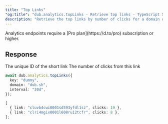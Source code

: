 ```yaml
---
title: "Top Links"
"og:title": "dub.analytics.topLinks - Retrieve top links - TypeScript SDK"
description: "Retrieve the top links by number of clicks for a domain or the authenticated workspace."
---
```



<Note>
  Analytics endpoints require a [Pro plan](https://d.to/pro) subscription or
  higher.
</Note>

<AnalyticsArguments />

## Response

<ResponseField name="link" type="string" required>
  The unique ID of the short link
</ResponseField>

<ResponseField name="clicks" type="number" required>
  The number of clicks from this link
</ResponseField>

<RequestExample>

```typescript
await dub.analytics.topLinks({
  key: "dummy",
  domain: "dub.sh",
  interval: "30d",
});
```

</RequestExample>

<ResponseExample>

```typescript
[
  { link: "cluvb4cwi0001sd593yfdl1sz", clicks: 19 },
  { link: "clri4mgix0001l608ru12tcfr", clicks: 8 },
];
```

</ResponseExample>
